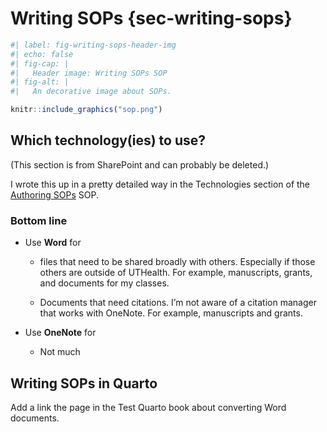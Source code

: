 # Writing SOPs {sec-writing-sops}

```r
#| label: fig-writing-sops-header-img
#| echo: false
#| fig-cap: |
#|   Header image: Writing SOPs SOP
#| fig-alt: |
#|   An decorative image about SOPs.

knitr::include_graphics("sop.png")
```

## Which technology(ies) to use?

(This section is from SharePoint and can probably be deleted.)

I wrote this up in a pretty detailed way in the Technologies section of the [Authoring SOPs](https://uthtmc.sharepoint.com/:w:/r/sites/SPHCannellResearch/Shared%20Documents/SOPs/Authoring%20SOPs.docx?d=w0b37d1a9a906412dbfc55d9c275c8681&csf=1&web=1&e=Usz9k5) SOP.

### Bottom line

-   Use **Word** for

    -   files that need to be shared broadly with others. Especially if those others are outside of UTHealth. For example, manuscripts, grants, and documents for my classes.

    -   Documents that need citations. I'm not aware of a citation manager that works with OneNote. For example, manuscripts and grants.

-   Use **OneNote** for

    -   Not much

## Writing SOPs in Quarto

Add a link the page in the Test Quarto book about converting Word documents.

